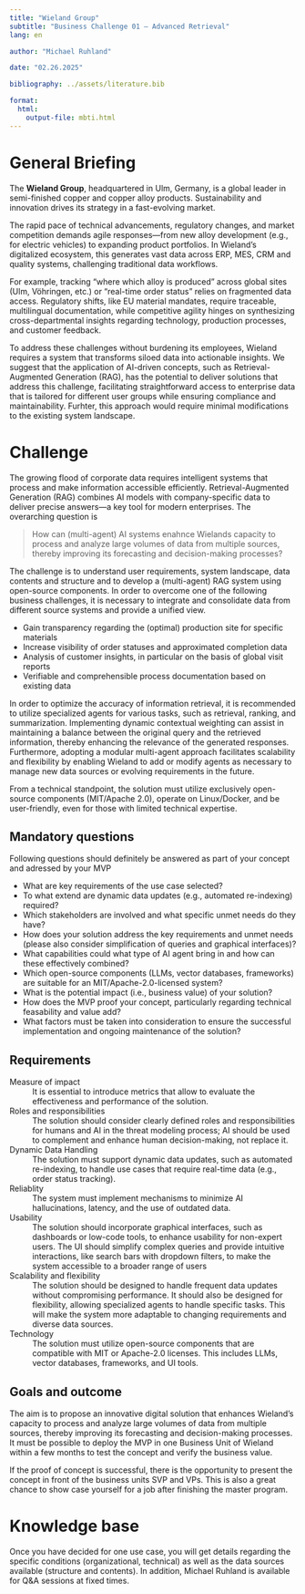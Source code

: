 ```yaml
---
title: "Wieland Group"  
subtitle: "Business Challenge 01 — Advanced Retrieval"
lang: en

author: "Michael Ruhland"

date: "02.26.2025"

bibliography: ../assets/literature.bib

format: 
  html:
    output-file: mbti.html
---
```



# General Briefing

The **Wieland Group**, headquartered in Ulm, Germany, is a global leader in semi-finished copper and copper alloy products. Sustainability and innovation drives its strategy in a fast-evolving market.
 
The rapid pace of technical advancements, regulatory changes, and market competition demands agile responses—from new alloy development (e.g., for electric vehicles) to expanding product portfolios. In Wieland’s digitalized ecosystem, this generates vast data across ERP, MES, CRM and quality systems, challenging traditional data workflows.
 
For example, tracking “where which alloy is produced” across global sites (Ulm, Vöhringen, etc.) or “real-time order status” relies on fragmented data access. Regulatory shifts, like EU material mandates, require traceable, multilingual documentation, while competitive agility hinges on synthesizing cross-departmental insights regarding technology, production processes, and customer feedback.

To address these challenges without burdening its employees, Wieland requires a system that transforms siloed data into actionable insights. We suggest that the application of AI-driven concepts, such as Retrieval-Augmented Generation (RAG), has the potential to deliver solutions that address this challenge, facilitating straightforward access to enterprise data that is tailored for different user groups while ensuring compliance and maintainability. Furhter, this approach would require minimal modifications to the existing system landscape.

# Challenge

The growing flood of corporate data requires intelligent systems that process and make information accessible efficiently. Retrieval-Augmented Generation (RAG) combines AI models with company-specific data to deliver precise answers—a key tool for modern enterprises. The overarching question is 

> How can (multi-agent) AI systems enahnce Wielands capacity to process and analyze large volumes of data from multiple sources, thereby improving its forecasting and decision-making processes?

The challenge is to understand user requirements, system landscape, data contents and structure and to develop a (multi-agent) RAG system using open-source components. In order to overcome one of the following business challenges, it is necessary to integrate and consolidate data from different source systems and provide a unified view. 

- Gain transparency regarding the (optimal) production site for specific materials
- Increase visibility of order statuses and approximated completion data
- Analysis of customer insights, in particular on the basis of global visit reports
- Verifiable and comprehensible process documentation based on existing data

In order to optimize the accuracy of information retrieval, it is recommended to utilize specialized agents for various tasks, such as retrieval, ranking, and summarization. Implementing dynamic contextual weighting can assist in maintaining a balance between the original query and the retrieved information, thereby enhancing the relevance of the generated responses. Furthermore, adopting a modular multi-agent approach facilitates scalability and flexibility by enabling Wieland to add or modify agents as necessary to manage new data sources or evolving requirements in the future.

From a technical standpoint, the solution must utilize exclusively open-source components (MIT/Apache 2.0), operate on Linux/Docker, and be user-friendly, even for those with limited technical expertise.

## Mandatory questions

Following questions should definitely be answered as part of your concept and adressed by your MVP

- What are key requirements of the use case selected?
- To what extend are dynamic data updates (e.g., automated re-indexing) required?
- Which stakeholders are involved and what specific unmet needs do they have?
- How does your solution address the key requirements and unmet needs (please also consider simplification of queries and graphical interfaces)? 
- What capabilities could what type of AI agent bring in and how can these effectively combined?
- Which open-source components (LLMs, vector databases, frameworks) are suitable for an MIT/Apache-2.0-licensed system?
- What is the potential impact (i.e., business value) of your solution?
- How does the MVP proof your concept, particularly regarding technical feasability and value add?
- What factors must be taken into consideration to ensure the successful implementation and ongoing maintenance of the solution?

## Requirements

Measure of impact
: It is essential to introduce metrics that allow to evaluate the effectiveness and performance of the solution.

Roles and responsibilities
: The solution should consider clearly defined roles and responsibilities for humans and AI in the threat modeling process; AI should be used to complement and enhance human decision-making, not replace it.

Dynamic Data Handling
: The solution must support dynamic data updates, such as automated re-indexing, to handle use cases that require real-time data (e.g., order status tracking).

Reliablity
: The system must implement mechanisms to minimize AI hallucinations, latency, and the use of outdated data. 

Usability 
: The solution should incorporate graphical interfaces, such as dashboards or low-code tools, to enhance usability for non-expert users. The UI should simplify complex queries and provide intuitive interactions, like search bars with dropdown filters, to make the system accessible to a broader range of users

Scalability and flexibility
: The solution should be designed to handle frequent data updates without compromising performance. It should also be designed for flexibility, allowing specialized agents to handle specific tasks. This will make the system more adaptable to changing requirements and diverse data sources.

Technology
: The solution must utilize open-source components that are compatible with MIT or Apache-2.0 licenses. This includes LLMs, vector databases, frameworks, and UI tools.

## Goals and outcome

The aim is to propose an innovative digital solution that enhances Wieland's capacity to process and analyze large volumes of data from multiple sources, thereby improving its forecasting and decision-making processes. It must be possible to deploy the MVP in one Business Unit of Wieland within a few months to test the concept and verify the business value. 

If the proof of concept is successful, there is the opportunity to present the concept in front of the business units SVP and VPs. This is also a great chance to show case yourself for a job after finishing the master program.

# Knowledge base

Once you have decided for one use case, you will get details regarding the specific conditions (organizational, technical) as well as the data sources available (structure and contents). In addition, Michael Ruhland is available for Q&A sessions at fixed times.